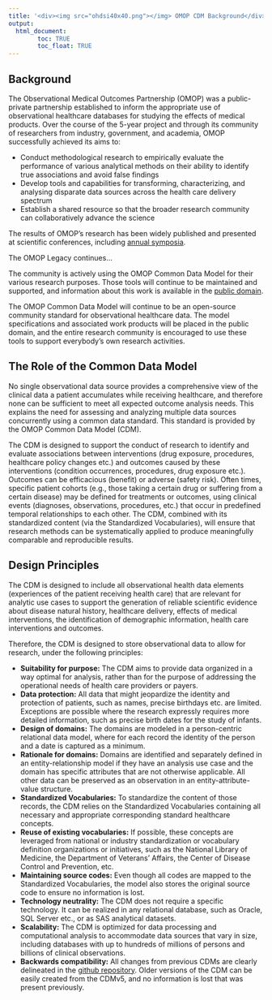 ```yaml
---
title: '<div><img src="ohdsi40x40.png"></img> OMOP CDM Background</div>'
output: 
  html_document:
        toc: TRUE
        toc_float: TRUE
---
```


## Background
The Observational Medical Outcomes Partnership (OMOP) was a public-private partnership established to inform the appropriate use of observational healthcare databases for studying the effects of medical products. Over the course of the 5-year project and through its community of researchers from industry, government, and academia, OMOP successfully achieved its aims to:

  - Conduct methodological research to empirically evaluate the performance of various analytical methods on their ability to identify true associations and avoid false findings 
  - Develop tools and capabilities for transforming, characterizing, and analysing disparate data sources across the health care delivery spectrum 
  - Establish a shared resource so that the broader research community can collaboratively advance the science 

The results of OMOP's research has been widely published and presented at scientific conferences, including [annual symposia](https://www.ohdsi.org/events/2019-ohdsi-symposium/).

The OMOP Legacy continues...

The community is actively using the OMOP Common Data Model for their various research purposes. Those tools will continue to be maintained and supported, and information about this work is available in the [public domain](http://www.github.com/ohdsi).

The OMOP Common Data Model will continue to be an open-source community standard for observational healthcare data. The model specifications and associated work products will be placed in the public domain, and the entire research community is encouraged to use these tools to support everybody's own research activities.

## The Role of the Common Data Model

No single observational data source provides a comprehensive view of the clinical data a patient accumulates while receiving healthcare, and therefore none can be sufficient to meet all expected outcome analysis needs. This explains the need for assessing and analyzing multiple data sources concurrently using a common data standard. This standard is provided by the OMOP Common Data Model (CDM). 

The CDM is designed to support the conduct of research to identify and evaluate associations between interventions (drug exposure, procedures, healthcare policy changes etc.) and outcomes caused by these interventions (condition occurrences, procedures, drug exposure etc.). Outcomes can be efficacious (benefit) or adverse (safety risk). Often times, specific patient cohorts (e.g., those taking a certain drug or suffering from a certain disease) may be defined for treatments or outcomes, using clinical events (diagnoses, observations, procedures, etc.) that occur in predefined temporal relationships to each other. The CDM, combined with its standardized content (via the Standardized Vocabularies), will ensure that research methods can be systematically applied to produce meaningfully comparable and reproducible results.

## Design Principles

The CDM is designed to include all observational health data elements (experiences of the patient receiving health care) that are relevant for analytic use cases to support the generation of reliable scientific evidence about disease natural history, healthcare delivery, effects of medical interventions, the identification of demographic information, health care interventions and outcomes. 

Therefore, the CDM is designed to store observational data to allow for research, under the following principles:  
 
  - **Suitability for purpose:** The CDM aims to provide data organized in a way optimal for analysis, rather than for the purpose of addressing the operational needs of health care providers or payers. 
  - **Data protection:** All data that might jeopardize the identity and protection of patients, such as names, precise birthdays etc. are limited. Exceptions are possible where the research expressly requires more detailed information, such as precise birth dates for the study of infants.
  - **Design of domains:** The domains are modeled in a person-centric relational data model, where for each record the identity of the person and a date is captured as a minimum.
  - **Rationale for domains:** Domains are identified and separately defined in an entity-relationship model if they have an analysis use case and the domain has specific attributes that are not otherwise applicable.  All other data can be preserved as an observation in an entity-attribute-value structure.
  - **Standardized Vocabularies:** To standardize the content of those records, the CDM relies on the Standardized Vocabularies containing all necessary and appropriate corresponding standard healthcare concepts.
  - **Reuse of existing vocabularies:** If possible, these concepts are leveraged from national or industry standardization or vocabulary definition organizations or initiatives, such as the National Library of Medicine, the Department of Veterans' Affairs, the Center of Disease Control and Prevention, etc.
  - **Maintaining source codes:** Even though all codes are mapped to the Standardized Vocabularies, the model also stores the original source code to ensure no information is lost.
  - **Technology neutrality:** The CDM does not require a specific technology. It can be realized in any relational database, such as Oracle, SQL Server etc., or as SAS analytical datasets.
  - **Scalability:** The CDM is optimized for data processing and computational analysis to accommodate data sources that vary in size, including databases with up to hundreds of millions of persons and billions of clinical observations.
  - **Backwards compatibility:** All changes from previous CDMs are clearly delineated in the [github repository](https://github.com/OHDSI/CommonDataModel). Older versions of the CDM can be easily created from the CDMv5, and no information is lost that was present previously.
